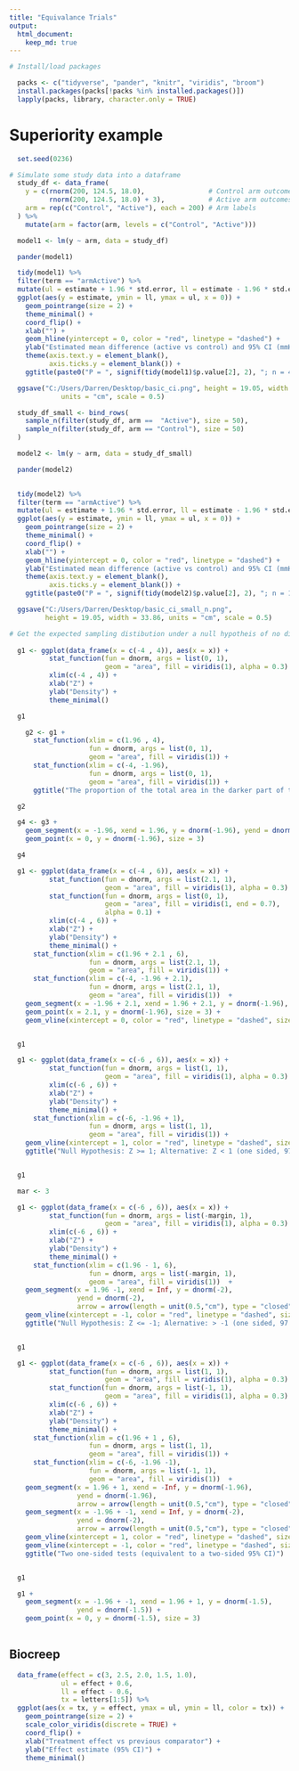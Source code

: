 ```yaml
---
title: "Equivalance Trials"
output: 
  html_document:
    keep_md: true
---
```


```r

# Install/load packages

  packs <- c("tidyverse", "pander", "knitr", "viridis", "broom")
  install.packages(packs[!packs %in% installed.packages()])
  lapply(packs, library, character.only = TRUE)

```


# Superiority example
```r

  set.seed(0236)

# Simulate some study data into a dataframe
  study_df <- data_frame(
    y = c(rnorm(200, 124.5, 18.0),                # Control arm outcomes
          rnorm(200, 124.5, 18.0) + 3),           # Active arm outcomes
    arm = rep(c("Control", "Active"), each = 200) # Arm labels
  ) %>%
    mutate(arm = factor(arm, levels = c("Control", "Active")))

  model1 <- lm(y ~ arm, data = study_df)

  pander(model1)

```


```r

  tidy(model1) %>%
  filter(term == "armActive") %>%
  mutate(ul = estimate + 1.96 * std.error, ll = estimate - 1.96 * std.error) %>%
  ggplot(aes(y = estimate, ymin = ll, ymax = ul, x = 0)) +
    geom_pointrange(size = 2) +
    theme_minimal() +
    coord_flip() +
    xlab("") +
    geom_hline(yintercept = 0, color = "red", linetype = "dashed") +
    ylab("Estimated mean difference (active vs control) and 95% CI (mmHg SBP)") +
    theme(axis.text.y = element_blank(), 
          axis.ticks.y = element_blank()) +
    ggtitle(paste0("P = ", signif(tidy(model1)$p.value[2], 2), "; n = 400"))

  ggsave("C:/Users/Darren/Desktop/basic_ci.png", height = 19.05, width = 33.86,
	         units = "cm", scale = 0.5)

```

```r

  study_df_small <- bind_rows(
    sample_n(filter(study_df, arm ==  "Active"), size = 50), 
    sample_n(filter(study_df, arm == "Control"), size = 50)
  )

  model2 <- lm(y ~ arm, data = study_df_small)

  pander(model2)
  
```

```r

  tidy(model2) %>%
  filter(term == "armActive") %>%
  mutate(ul = estimate + 1.96 * std.error, ll = estimate - 1.96 * std.error) %>%
  ggplot(aes(y = estimate, ymin = ll, ymax = ul, x = 0)) +
    geom_pointrange(size = 2) +
    theme_minimal() +
    coord_flip() +
    xlab("") +
    geom_hline(yintercept = 0, color = "red", linetype = "dashed") +
    ylab("Estimated mean difference (active vs control) and 95% CI (mmHg SBP)") +
    theme(axis.text.y = element_blank(), 
          axis.ticks.y = element_blank()) +
    ggtitle(paste0("P = ", signif(tidy(model2)$p.value[2], 2), "; n = 100"))

  ggsave("C:/Users/Darren/Desktop/basic_ci_small_n.png", 
         height = 19.05, width = 33.86, units = "cm", scale = 0.5)


```



```r
# Get the expected sampling distibution under a null hypotheis of no difference
  
  g1 <- ggplot(data_frame(x = c(-4 , 4)), aes(x = x)) + 
          stat_function(fun = dnorm, args = list(0, 1), 
                        geom = "area", fill = viridis(1), alpha = 0.3) +
          xlim(c(-4 , 4)) +
          xlab("Z") +
          ylab("Density") +
          theme_minimal()

  g1

```


```r

    g2 <- g1 +
      stat_function(xlim = c(1.96 , 4), 
                    fun = dnorm, args = list(0, 1), 
                    geom = "area", fill = viridis(1)) +
      stat_function(xlim = c(-4, -1.96), 
                    fun = dnorm, args = list(0, 1), 
                    geom = "area", fill = viridis(1)) +
      ggtitle("The proportion of the total area in the darker part of the distribution\n for Z is 0.05")

  g2

```


```r

  g4 <- g3 +
    geom_segment(x = -1.96, xend = 1.96, y = dnorm(-1.96), yend = dnorm(-1.96)) +
    geom_point(x = 0, y = dnorm(-1.96), size = 3)   

  g4

```

```r

  g1 <- ggplot(data_frame(x = c(-4 , 6)), aes(x = x)) + 
          stat_function(fun = dnorm, args = list(2.1, 1), 
                        geom = "area", fill = viridis(1), alpha = 0.3) +
          stat_function(fun = dnorm, args = list(0, 1), 
                        geom = "area", fill = viridis(1, end = 0.7), 
                        alpha = 0.1) +
          xlim(c(-4 , 6)) +
          xlab("Z") +
          ylab("Density") +
          theme_minimal() +
      stat_function(xlim = c(1.96 + 2.1 , 6), 
                    fun = dnorm, args = list(2.1, 1), 
                    geom = "area", fill = viridis(1)) +
      stat_function(xlim = c(-4, -1.96 + 2.1), 
                    fun = dnorm, args = list(2.1, 1), 
                    geom = "area", fill = viridis(1))  +
    geom_segment(x = -1.96 + 2.1, xend = 1.96 + 2.1, y = dnorm(-1.96), yend = dnorm(-1.96)) +
    geom_point(x = 2.1, y = dnorm(-1.96), size = 3) +
    geom_vline(xintercept = 0, color = "red", linetype = "dashed", size = 1)


  g1

```


```r

  g1 <- ggplot(data_frame(x = c(-6 , 6)), aes(x = x)) + 
          stat_function(fun = dnorm, args = list(1, 1), 
                        geom = "area", fill = viridis(1), alpha = 0.3) +
          xlim(c(-6 , 6)) +
          xlab("Z") +
          ylab("Density") +
          theme_minimal() +
      stat_function(xlim = c(-6, -1.96 + 1), 
                    fun = dnorm, args = list(1, 1), 
                    geom = "area", fill = viridis(1)) +
    geom_vline(xintercept = 1, color = "red", linetype = "dashed", size = 1) +
    ggtitle("Null Hypothesis: Z >= 1; Alternative: Z < 1 (one sided, 97.5% CI)")


  g1

```

```r

  mar <- 3

  g1 <- ggplot(data_frame(x = c(-6 , 6)), aes(x = x)) + 
          stat_function(fun = dnorm, args = list(-margin, 1), 
                        geom = "area", fill = viridis(1), alpha = 0.3) +
          xlim(c(-6 , 6)) +
          xlab("Z") +
          ylab("Density") +
          theme_minimal() +
      stat_function(xlim = c(1.96 - 1, 6), 
                    fun = dnorm, args = list(-margin, 1), 
                    geom = "area", fill = viridis(1))  +
    geom_segment(x = 1.96 -1, xend = Inf, y = dnorm(-2),
                 yend = dnorm(-2), 
                 arrow = arrow(length = unit(0.5,"cm"), type = "closed")) +
    geom_vline(xintercept = -1, color = "red", linetype = "dashed", size = 1)  +
    ggtitle("Null Hypothesis: Z <= -1; Alernative: > -1 (one sided, 97.5% CI)")


  g1

```

```r

  g1 <- ggplot(data_frame(x = c(-6 , 6)), aes(x = x)) + 
          stat_function(fun = dnorm, args = list(1, 1), 
                        geom = "area", fill = viridis(1), alpha = 0.3) +
          stat_function(fun = dnorm, args = list(-1, 1), 
                        geom = "area", fill = viridis(1), alpha = 0.3) +
          xlim(c(-6 , 6)) +
          xlab("Z") +
          ylab("Density") +
          theme_minimal() +
      stat_function(xlim = c(1.96 + 1 , 6), 
                    fun = dnorm, args = list(1, 1), 
                    geom = "area", fill = viridis(1)) +
      stat_function(xlim = c(-6, -1.96 -1), 
                    fun = dnorm, args = list(-1, 1), 
                    geom = "area", fill = viridis(1))  +
    geom_segment(x = 1.96 + 1, xend = -Inf, y = dnorm(-1.96),
                 yend = dnorm(-1.96), 
                 arrow = arrow(length = unit(0.5,"cm"), type = "closed")) +
    geom_segment(x = -1.96 + -1, xend = Inf, y = dnorm(-2),
                 yend = dnorm(-2), 
                 arrow = arrow(length = unit(0.5,"cm"), type = "closed")) +
    geom_vline(xintercept = 1, color = "red", linetype = "dashed", size = 1) +
    geom_vline(xintercept = -1, color = "red", linetype = "dashed", size = 1) +
    ggtitle("Two one-sided tests (equivalent to a two-sided 95% CI)")


  g1

```

```r
  g1 +
    geom_segment(x = -1.96 + -1, xend = 1.96 + 1, y = dnorm(-1.5),
                 yend = dnorm(-1.5)) +
    geom_point(x = 0, y = dnorm(-1.5), size = 3)
  
```


## Biocreep

```r

  data_frame(effect = c(3, 2.5, 2.0, 1.5, 1.0), 
             ul = effect + 0.6, 
             ll = effect - 0.6, 
             tx = letters[1:5]) %>%
  ggplot(aes(x = tx, y = effect, ymax = ul, ymin = ll, color = tx)) +
    geom_pointrange(size = 2) +
    scale_color_viridis(discrete = TRUE) +
    coord_flip() +
    xlab("Treatment effect vs previous comparator") +
    ylab("Effect estimate (95% CI)") +
    theme_minimal() 
    

```


